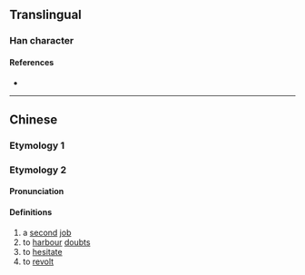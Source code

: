 {{character info/new}}
==Translingual==

===Han character===
{{Han char|rn=9|rad=人|as=12|sn=14|four=|canj=OIPC|ids=⿰亻貳}}

====References====
* {{Han ref|kx=0116.090|hdz=10216.070|uh=3483|ud=13443}}

----

==Chinese==
{{zh-forms}}

===Etymology 1===
{{zh-see|貳|v}}

===Etymology 2===

====Pronunciation====
{{zh-pron
|m=èr
|c=ji6
|mc=
|oc=
|ma=
|cat=n,v
}}

====Definitions====
{{zh-hanzi}}

# a [[second]] [[job]]
# to [[harbour]] [[doubt]]s
# to [[hesitate]]
# to [[revolt]]